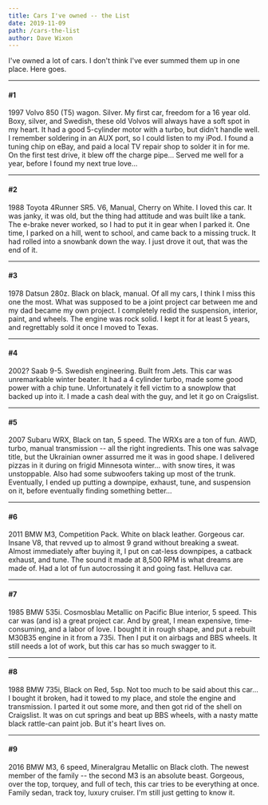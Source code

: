 ```yaml
---
title: Cars I've owned -- the List
date: 2019-11-09
path: /cars-the-list
author: Dave Wixon
---
```




I've owned a lot of cars. I don't think I've ever summed them up in one place. Here goes.

---------

#### #1

1997 Volvo 850 (T5) wagon. Silver.  My first car, freedom for a 16 year old.  Boxy, silver, and Swedish, these old Volvos will always have a soft spot in my heart.  It had a good 5-cylinder motor with a turbo, but didn't handle well.  I remember soldering in an AUX port, so I could listen to my iPod.  I found a tuning chip on eBay, and paid a local TV repair shop to solder it in for me.  On the first test drive, it blew off the charge pipe... Served me well for a year, before I found my next true love...
   
<ArticleImage src={volvo} />

---------
#### #2

1988 Toyota 4Runner SR5.  V6, Manual, Cherry on White.  I loved this car.  It was janky, it was old, but the thing had attitude and was built like a tank.  The e-brake never worked, so I had to put it in gear when I parked it.  One time, I parked on a hill, went to school, and came back to a missing truck.  It had rolled into a snowbank down the way.  I just drove it out, that was the end of it.  
<ArticleImage src={toyota} />

---------

#### #3

1978 Datsun 280z.  Black on black, manual.  Of all my cars, I think I miss this one the most.  What was supposed to be a joint project car between me and my dad became my own project.  I completely redid the suspension, interior, paint, and wheels.  The engine was rock solid.  I kept it for at least 5 years, and regrettably sold it once I moved to Texas.  

<ArticleImage src={datsun} />

---------

#### #4

2002? Saab 9-5.  Swedish engineering.  Built from Jets.  This car was unremarkable winter beater.  It had a 4 cylinder turbo, made some good power with a chip tune.  Unfortunately it fell victim to a snowplow that backed up into it.  I made a cash deal with the guy, and let it go on Craigslist.  

<ArticleImage src={saab} />

---------

#### #5

2007 Subaru WRX, Black on tan, 5 speed.  The WRXs are a ton of fun.  AWD, turbo, manual transmission -- all the right ingredients.  This one was salvage title, but the Ukrainian owner assurred me it was in good shape.  I delivered pizzas in it during on frigid Minnesota winter... with snow tires, it was unstoppable.  Also had some subwoofers taking up most of the trunk.  Eventually, I ended up putting a downpipe, exhaust, tune, and suspension on it, before eventually finding something better...

<ArticleImage src={subaru} />

---------

#### #6

2011 BMW M3, Competition Pack.  White on black leather.  Gorgeous car.  Insane V8, that revved up to almost 9 grand without breaking a sweat.  Almost immediately after buying it, I put on cat-less downpipes, a catback exhaust, and tune.  The sound it made at 8,500 RPM is what dreams are made of.  Had a lot of fun autocrossing it and going fast.  Helluva car.

<ArticleImage src={firstm} />

---------

#### #7

1985 BMW 535i.  Cosmosblau Metallic on Pacific Blue interior, 5 speed.  This car was (and is) a great project car.  And by great, I mean expensive, time-consuming, and a labor of love.  I bought it in rough shape, and put a rebuilt M30B35 engine in it from a 735i.  Then I put it on airbags and BBS wheels.  It still needs a lot of work, but this car has so much swagger to it.

<ArticleImage src={fivethirtyfive} />

---------

#### #8

1988 BMW 735i, Black on Red, 5sp.  Not too much to be said about this car... I bought it broken, had it towed to my place, and stole the engine and transmission.  I parted it out some more, and then got rid of the shell on Craigslist.  It was on cut springs and beat up BBS wheels, with a nasty matte black rattle-can paint job.  But it's heart lives on.

<ArticleImage src={gangsta} />

---------

#### #9

2016 BMW M3, 6 speed, Mineralgrau Metallic on Black cloth.  The newest member of the family -- the second M3 is an absolute beast.  Gorgeous, over the top, torquey, and full of tech, this car tries to be everything at once.  Family sedan, track toy, luxury cruiser.  I'm still just getting to know it.

<ArticleImage src={secondm} />